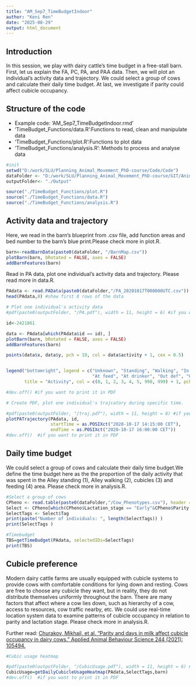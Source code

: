 ---
title: "AM_Sep7_TimeBudgetIndoor"
author: "Keni Ren"
date: "2025-08-29"
output: html_document
---
## Introduction
In this session, we play with dairy cattle's time budget in a free-stall barn.
First, let us explain the FA, PC, PA, and PAA data.
Then, we will plot an individual's activity data and trajectory.
We could select a group of cows and calculate their daily time budget.
At last, we investigate if parity could affect cubicle occupancy.

## Structure of the code
- Example code: 'AM_Sep7_TimeBudgetIndoor.rmd'
- 'TimeBudget_Functions/data.R':Functions to read, clean and manipulate data 
- 'TimeBudget_Functions/plot.R':Functions to plot data
- 'TimeBudget_Functions/analysis.R': Methods to process and analyse data 


```{r setup, include=FALSE}
#init
setwd("D:/work/SLU/Planning_Animal_Movement_PhD-course/Code/Code")
dataFolder <- "D:/work/SLU/Planning_Animal_Movement_PhD-course/GIT/AnimalMovementCourse/data/raw/indoor"
outputFolder<- "./Output"

source("./TimeBudget_Functions/plot.R")
source("./TimeBudget_Functions/data.R")
source("./TimeBudget_Functions/analysis.R")


```
## Activity data and trajectory
Here, we read in the barn's blueprint from .csv file, add function areas and bed number to the barn's blue print.Please check more in plot.R. 
  
```{r map}
barn<-readBarnData(paste0(dataFolder, "/BarnMap.csv"))
plotBarn(barn, bRotated = FALSE, axes = FALSE)
addBarnFeatures(barn)
```

Read in PA data, plot one individual's activity data and trajectory. Please read more in data.R.

```{r PA}

PAdata <- read.PAData(paste0(dataFolder,"/PA_20201017T000000UTC.csv"))
head(PAdata,8) #show first 8 rows of the data

```

```{r activity}
# Plot one individual's activity data
#pdf(paste0(outputFolder, "/PA.pdf"), width = 11, height = 6) #if you want to print it in PDF

id<-2421861

data <- PAdata[which(PAdata$id == id), ]
plotBarn(barn, bRotated = FALSE, axes = FALSE)
addBarnFeatures(barn)

points(data$x, data$y, pch = 19, col = data$activity + 1, cex = 0.5)


legend("bottomright", legend = c("Unknown", "Standing", "Walking", "In cubicle", 
                                 "At feed", "At drinker", "Out def", "Outside"), 
       title = "Activity", col = c(0, 1, 2, 3, 4, 5, 998, 999) + 1, pch = 19, bg = NA)

#dev.off() #if you want to print it in PDF

```

```{r trajcatory}
# Create PDF, plot one individual's trajcatory during specific time.

#pdf(paste0(outputFolder, "/traj.pdf"), width = 11, height = 6) #if you want to print it in PDF
plotPATrajectory(PAdata, id,
                 startTime = as.POSIXct("2020-10-17 14:15:00 CET"),
                 endTime = as.POSIXct("2020-10-17 16:00:00 CET"))
#dev.off()  #if you want to print it in PDF

```
## Daily time budget
We could select a group of cows and calculate their daily time budget.We define the time budget here as the the proportion of the daily activity that was spent in the Alley standing (1), Alley walking (2), cubicles (3) and feeding (4) area. Please check more in analysis.R.

```{r select}
#Select a group of cows
CPheno <- read.table(paste0(dataFolder,"/Cow_Phenotypes.csv"), header = TRUE, sep = ",")
Select <- CPheno[which(CPheno$Lactation_stage == "Early"&CPheno$Parity == "2"), ]
SelectTags <- Select$Tag
print(paste("Number of individuals: ", length(SelectTags)) )
print(SelectTags )

```

```{r timebudget}
#Timebudget
TBS=getTimeBudget(PAdata, selectedIDs=SelectTags)
print(TBS)
```
## Cubicle preference
Modern dairy cattle farms are usually equipped with cubicle systems to provide cows with comfortable conditions for lying down and resting. Cows are free to choose any cubicle they want, but in reality, they do not distribute themselves uniformly throughout the barn. There are many factors that affect where a cow lies down, such as hierarchy of a cow, access to resources, cow traffic nearby, etc. We could use real-time location system data to examine patterns of cubicle occupancy in relation to parity and lactation stage. Please check more in analysis.R.


Further read: [Churakov, Mikhail, et al. "Parity and days in milk affect cubicle occupancy in dairy cows." Applied Animal Behaviour Science 244 (2021): 105494.](https://www.sciencedirect.com/science/article/pii/S0168159121002811)


```{r cubicle, warning = FALSE, message = FALSE}

#Cubic usage heatmap

#pdf(paste0(outputFolder, "/CubicUsage.pdf"), width = 11, height = 6) #if you want to print it in PDF
CubicUsage=getDailyCubicleUsageHeatmap(PAdata,SelectTags,barn)
#dev.off()  #if you want to print it in PDF

```
